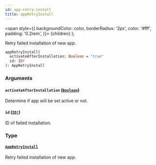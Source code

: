 ```yaml
---
id: app-retry-install
title: appRetryInstall
---
```


<span
style={{
      backgroundColor: color,
      borderRadius: '2px',
      color: '#fff',
      padding: '0.2rem',
    }}>
{children}
</span>
);

Retry failed installation of new app.

```graphql
appRetryInstall(
  activateAfterInstallation: Boolean = "true"
  id: ID!
): AppRetryInstall

```

### Arguments

#### `activateAfterInstallation` ([`Boolean`](/api-reference/scalars/boolean.mdx))

Determine if app will be set active or not.

#### `id` ([`ID!`](/api-reference/scalars/id.mdx))

ID of failed installation.

### Type

#### [`AppRetryInstall`](/api-reference/objects/app-retry-install.mdx)

Retry failed installation of new app.
